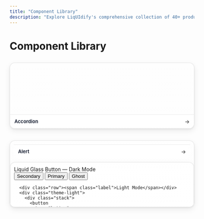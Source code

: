 ```yaml
---
title: "Component Library"
description: "Explore LiqUIdify's comprehensive collection of 40+ production-ready React components"
---
```


# Component Library

















<!-- STATIC_COMPONENT_GRID:start -->
<div id="liquidify-static-component-grid">
  <style>
#liquidify-static-component-grid {
  margin: 28px 0 8px;
}
#liquidify-static-component-grid .grid {
  display: grid;
  gap: 16px;
  grid-template-columns: repeat(auto-fill, minmax(260px, 1fr));
}
#liquidify-static-component-grid .tile {
  position: relative;
  border-radius: 14px;
  overflow: clip;
  border: 1px solid rgba(0,0,0,0.1);
  background: linear-gradient(180deg, rgba(255,255,255,0.66), rgba(255,255,255,0.35));
  box-shadow:
    0 6px 16px rgba(0,0,0,0.08),
    0 2px 4px rgba(0,0,0,0.06);
  transition: transform 0.16s ease, box-shadow 0.16s ease, border-color 0.16s ease;
}
#liquidify-static-component-grid .tile:hover {
  transform: translateY(-2px);
  box-shadow:
    0 12px 28px rgba(0,0,0,0.12),
    0 4px 10px rgba(0,0,0,0.08);
  border-color: rgba(0,0,0,0.16);
}
#liquidify-static-component-grid .thumb {
  position: relative;
  min-height: 140px;
  max-height: 180px;
  overflow: hidden;
  display: block;
}
#liquidify-static-component-grid .thumb-inner {
  /* Let previews define their own look; constrain with padding */
  padding: 10px;
}
#liquidify-static-component-grid .meta {
  display: flex;
  align-items: center;
  justify-content: space-between;
  gap: 8px;
  padding: 10px 12px;
  border-top: 1px solid rgba(0,0,0,0.08);
  background: rgba(255,255,255,0.6);
  backdrop-filter: blur(8px);
  -webkit-backdrop-filter: blur(8px);
}
#liquidify-static-component-grid .title {
  font-size: 13px;
  font-weight: 600;
  color: #0f172a;
}
#liquidify-static-component-grid .link {
  text-decoration: none;
  color: inherit;
}
@media (prefers-color-scheme: dark) {
  #liquidify-static-component-grid .tile {
    border-color: rgba(255,255,255,0.14);
    background: linear-gradient(180deg, rgba(20,20,25,0.5), rgba(20,20,25,0.35));
    box-shadow:
      0 8px 20px rgba(0,0,0,0.35),
      0 1px 2px rgba(0,0,0,0.2) inset;
  }
  #liquidify-static-component-grid .meta {
    border-top-color: rgba(255,255,255,0.1);
    background: rgba(255,255,255,0.05);
  }
  #liquidify-static-component-grid .title {
    color: #e5e7eb;
  }
}
  </style>
  <div class="grid">
<a class="link" href="/components/accordion" aria-label="accordion component">
  <div class="tile">
    <div class="thumb">
      <div class="thumb-inner">
        <div id="liquidify-static-thumb-accordion">
  <style>

  </style>
  
</div>
      </div>
    </div>
    <div class="meta">
      <div class="title">Accordion</div>
      <span aria-hidden="true">→</span>
    </div>
  </div>
</a>
<a class="link" href="/components/alert" aria-label="alert component">
  <div class="tile">
    <div class="thumb">
      <div class="thumb-inner">
        <div id="liquidify-static-thumb-alert">
  <style>

  </style>
  <div
</div>
      </div>
    </div>
    <div class="meta">
      <div class="title">Alert</div>
      <span aria-hidden="true">→</span>
    </div>
  </div>
</a>
<a class="link" href="/components/button" aria-label="button component">
  <div class="tile">
    <div class="thumb">
      <div class="thumb-inner">
        <div id="liquidify-static-thumb-button">
  <style>
#liquidify-static-button-preview, #liquidify-static-button-preview{
        height: 100%;
        margin: 0;
      }#liquidify-static-button-preview{
        font-family:
          system-ui,
          -apple-system,
          Segoe UI,
          Roboto,
          Helvetica,
          Arial,
          sans-serif;
        background:
          radial-gradient(
            80rem 60rem at 20% 20%,
            rgba(162, 210, 255, 0.3),
            transparent 60%
          ),
          radial-gradient(
            80rem 60rem at 80% 30%,
            rgba(255, 183, 248, 0.28),
            transparent 60%
          ),
          linear-gradient(135deg, #c9e7ff 0%, #d9d0ff 45%, #ffc9dc 100%);
        display: grid;
        place-items: center;
        padding: 24px;
      }#liquidify-static-button-preview .canvas{
        width: 100%;
        max-width: 720px;
        display: grid;
        gap: 24px;
      }#liquidify-static-button-preview .row{
        display: flex;
        gap: 16px;
        flex-wrap: wrap;
        align-items: center;
      }#liquidify-static-button-preview .label{
        color: #d7dbffcc;
        font-weight: 600;
        letter-spacing: 0.02em;
      }#liquidify-static-button-preview /* Extracted essentials from apps/docs/styles/liquid-glass.css */ #liquidify-static-button-preview{
        /* Base defaults (light-ish) */
        --lg-bg-color: rgba(255, 255, 255, 0.4);
        --lg-bg-readable: rgba(255, 255, 255, 0.75);
        --lg-highlight: rgba(255, 255, 255, 0.85);
        --lg-text: #1a1d21;
        --lg-text-inverse: #ffffff;
        --lg-accent: #007aff;
        --lg-primary: #007aff;
        --lg-primary-light: #5ac8fa;
        --lg-shadow-main:
          0 6px 6px rgba(0, 0, 0, 0.2), 0 0 20px rgba(0, 0, 0, 0.1);
        --lg-shine-shadow:
          inset -10px -8px 0px -11px rgba(255, 255, 255, 1),
          inset 0px -9px 0px -8px rgba(255, 255, 255, 1);
        --lg-shine-filter: blur(1px) drop-shadow(10px 4px 6px black)
          brightness(115%);
        --lg-transition: all 0.4s cubic-bezier(0.175, 0.885, 0.32, 2.2);
        --lg-radius-sm: 1rem; /* 16px */
        --lg-radius-md: 1.25rem; /* 20px */
      }#liquidify-static-button-preview /* Scoped theme variables */ .theme-dark{
        --lg-bg-color: rgba(20, 20, 25, 0.35);
        --lg-bg-readable: rgba(20, 20, 25, 0.75);
        --lg-text: #ffffff;
        --lg-text-inverse: #1a1d21;
        --lg-accent: #5ac8fa;
      }#liquidify-static-button-preview .theme-light{
        /* Lighter glass without adding opaque backgrounds */
        --lg-bg-color: rgba(
          255,
          255,
          255,
          0.28
        ); /* less tint, more see-through */
        --lg-bg-readable: rgba(255, 255, 255, 0.55);
        --lg-highlight: rgba(255, 255, 255, 0.9);
        --lg-text: #1a1d21;
        --lg-text-inverse: #ffffff;
        --lg-accent: #007aff;
      }#liquidify-static-button-preview /* Light theme refinements to reduce milkiness */ .theme-light .liquid-glass{
        border-color: rgba(255, 255, 255, 0.14);
      }#liquidify-static-button-preview .theme-light .liquid-glass::before{
        backdrop-filter: blur(10px) saturate(160%);
        -webkit-backdrop-filter: blur(10px) saturate(160%);
        background: rgba(255, 255, 255, 0.03);
      }#liquidify-static-button-preview .theme-light .liquid-glass::after{
        background: rgba(255, 255, 255, 0.06);
        opacity: 0.45;
      }#liquidify-static-button-preview /* Optional demo surfaces (keep fully translucent) */ .surface-light{
        padding: 16px;
        border-radius: 16px;
        border: 1px solid #ffffff22;
      }#liquidify-static-button-preview /* Make ghost variant even more translucent on light theme */ .theme-light .liquid-glass-button-ghost.liquid-glass{
        border-color: rgba(255, 255, 255, 0.1);
        box-shadow: 0 4px 10px rgba(0, 0, 0, 0.08);
      }#liquidify-static-button-preview .theme-light .liquid-glass-button-ghost.liquid-glass::before{
        backdrop-filter: blur(8px) saturate(140%);
        -webkit-backdrop-filter: blur(8px) saturate(140%);
        background: rgba(255, 255, 255, 0.015);
      }#liquidify-static-button-preview .theme-light .liquid-glass-button-ghost.liquid-glass::after{
        background: rgba(255, 255, 255, 0.04);
        opacity: 0.35;
      }#liquidify-static-button-preview /* Ensure a readable ghost in dark mode with subtle depth */ .theme-dark .liquid-glass-button-ghost.liquid-glass{
        border-color: rgba(255, 255, 255, 0.22); /* slightly stronger edge */
        color: #fff;
        text-shadow: 0 1px 1px rgba(0, 0, 0, 0.38);
        box-shadow:
          0 12px 20px rgba(0, 0, 0, 0.24),
          0 2px 4px rgba(0, 0, 0, 0.14);
      }#liquidify-static-button-preview .theme-dark .liquid-glass-button-ghost.liquid-glass::before{
        backdrop-filter: blur(12px) saturate(185%);
        -webkit-backdrop-filter: blur(12px) saturate(185%);
        background: rgba(255, 255, 255, 0.028);
      }#liquidify-static-button-preview .theme-dark .liquid-glass-button-ghost.liquid-glass::after{
        background: rgba(255, 255, 255, 0.14); /* a touch brighter */
        opacity: 0.62;
        box-shadow:
          inset 1px 1px 0 rgba(255, 255, 255, 0.38),
          inset 0 0 7px rgba(255, 255, 255, 0.22);
      }#liquidify-static-button-preview /* Core container (transparent + layers) */ .liquid-glass{
        position: relative;
        background: transparent;
        border-radius: var(--lg-radius-md);
        overflow: hidden;
        box-shadow: var(--lg-shadow-main);
        color: var(--lg-text);
        transition: var(--lg-transition);
        border: 1px solid rgba(255, 255, 255, 0.1);
      }#liquidify-static-button-preview .liquid-glass::before{
        content: "";
        position: absolute;
        inset: 0;
        border-radius: inherit;
        backdrop-filter: blur(12px) saturate(180%);
        -webkit-backdrop-filter: blur(12px) saturate(180%);
        background: rgba(255, 255, 255, 0.02);
        z-index: -2;
        pointer-events: none;
        transform: translateZ(0);
      }#liquidify-static-button-preview .liquid-glass::after{
        content: "";
        position: absolute;
        inset: 0;
        border-radius: inherit;
        background: rgba(255, 255, 255, 0.1);
        backdrop-filter: blur(1px);
        -webkit-backdrop-filter: blur(1px);
        box-shadow: var(--lg-shine-shadow);
        filter: var(--lg-shine-filter);
        opacity: 0.6;
        z-index: -1;
        pointer-events: none;
        transform: translateZ(0);
      }#liquidify-static-button-preview /* Button component variant */ .liquid-glass-button{
        display: inline-flex;
        align-items: center;
        justify-content: center;
        gap: 0.5rem;
        padding: 12px 28px;
        font-weight: 600;
        font-size: 1rem;
        color: var(--lg-text);
        cursor: pointer;
        user-select: none;
        border: none;
        outline: none;
        border-radius: var(--lg-radius-sm);
      }#liquidify-static-button-preview .liquid-glass-interactive{
        transition: all 0.2s ease-out;
      }#liquidify-static-button-preview .liquid-glass-interactive:hover{
        transform: scale(1.05);
      }#liquidify-static-button-preview .liquid-glass-interactive:active{
        transform: scale(0.95);
        transition: all 0.1s ease-in;
      }#liquidify-static-button-preview .liquid-glass-interactive:focus-visible{
        outline: 2px solid var(--lg-accent);
        outline-offset: 2px;
        box-shadow:
          var(--lg-shadow-main),
          0 0 0 4px rgba(0, 122, 255, 0.2);
      }#liquidify-static-button-preview /* Size helpers from library */ .liquid-glass-sm{
        border-radius: var(--lg-radius-sm);
      }#liquidify-static-button-preview .liquid-glass-md{
        border-radius: var(--lg-radius-md);
      }#liquidify-static-button-preview /* Variant fills for button (primary, #liquidify-static-button-preview secondary, #liquidify-static-button-preview ghost) */ .liquid-glass-button-primary{
        background: linear-gradient(
          135deg,
          var(--lg-primary) 0%,
          var(--lg-primary-light) 100%
        );
        color: var(--lg-text-inverse);
      }#liquidify-static-button-preview .liquid-glass-button-secondary{
        background: var(--lg-bg-color);
        color: var(--lg-text);
      }#liquidify-static-button-preview .liquid-glass-button-ghost{
        background: transparent;
        color: var(--lg-text);
      }#liquidify-static-button-preview /* Layout helpers */ .stack{
        display: flex;
        gap: 12px;
        flex-wrap: wrap;
      }
  </style>
  <div class="canvas">
      <div class="row">
        <span class="label">Liquid Glass Button — Dark Mode</span>
      </div>
      <div class="theme-dark">
        <div class="stack">
          <button
            type="button"
            class="liquid-glass elevated liquid-glass-interactive liquid-glass-button liquid-glass-md liquid-glass-button-secondary"
          >
            Secondary
          </button>
          <button
            type="button"
            class="liquid-glass elevated liquid-glass-interactive liquid-glass-button liquid-glass-md liquid-glass-button-primary"
          >
            Primary
          </button>
          <button
            type="button"
            class="liquid-glass elevated liquid-glass-interactive liquid-glass-button liquid-glass-md liquid-glass-button-ghost"
          >
            Ghost
          </button>
        </div>
      </div>

      <div class="row"><span class="label">Light Mode</span></div>
      <div class="theme-light">
        <div class="stack">
          <button
            type="button"
            class="liquid-glass elevated liquid-glass-interactive liquid-glass-button liquid-glass-md liquid-glass-button-secondary"
          >
            Secondary
          </button>
          <button
            type="button"
            class="liquid-glass elevated liquid-glass-interactive liquid-glass-button liquid-glass-md liquid-glass-button-primary"
          >
            Primary
          </button>
          <button
            type="button"
            class="liquid-glass liquid-glass-interactive liquid-glass-button liquid-glass-md liquid-glass-button-ghost"
          >
            Ghost
          </button>
        </div>
      </div>
    </div>
</div>
      </div>
    </div>
    <div class="meta">
      <div class="title">Button</div>
      <span aria-hidden="true">→</span>
    </div>
  </div>
</a>
<a class="link" href="/components/card" aria-label="card component">
  <div class="tile">
    <div class="thumb">
      <div class="thumb-inner">
        <div id="liquidify-static-thumb-card">
  <style>

  </style>
  <div class="canvas">
      <div class="row">
        <span class="label">
</div>
      </div>
    </div>
    <div class="meta">
      <div class="title">Card</div>
      <span aria-hidden="true">→</span>
    </div>
  </div>
</a>
<a class="link" href="/components/checkbox" aria-label="checkbox component">
  <div class="tile">
    <div class="thumb">
      <div class="thumb-inner">
        <div id="liquidify-static-thumb-checkbox">
  <style>
#liquidify-static-checkbox-preview, #liquidify-static-checkbox-preview{ height: 100%; margin: 0; }#liquidify-static-checkbox-preview{
        font-family: system-ui, -apple-system, Segoe UI, Roboto, Helvetica, Arial, sans-serif;
        background:
          radial-gradient(80rem 60rem at 20% 20%, rgba(162, 210, 255, 0.28), transparent 60%),
          radial-gradient(80rem 60rem at 80% 30%, rgba(255, 183, 248, 0.22), transparent 60%),
          linear-gradient(135deg, #c9e7ff 0%, #d9d0ff 45%, #ffc9dc 100%);
        display: grid; place-items: center; padding: 24px; color: #0f172a;
      }#liquidify-static-checkbox-preview{
        --lg-text: #0f172a; --lg-text-subtle: #334155;
        --lg-border: rgba(255, 255, 255, 0.22); --lg-bg-tint: rgba(255, 255, 255, 0.05);
        --lg-primary: #007aff; --lg-success: #16a34a; --lg-error: #ef4444;
        --lg-shadow: 0 12px 22px rgba(0,0,0,0.18), 0 2px 6px rgba(0,0,0,0.1);
        --lg-radius-md: 12px; --lg-transition: 160ms cubic-bezier(0.2, 0.8, 0.2, 1);
      }#liquidify-static-checkbox-preview .theme-dark{ --lg-text: #f8fafc; --lg-text-subtle: #cbd5e1; --lg-border: rgba(255,255,255,0.18); --lg-bg-tint: rgba(255,255,255,0.03); }#liquidify-static-checkbox-preview .canvas{ width: 100%; max-width: 900px; display: grid; gap: 18px; }#liquidify-static-checkbox-preview .row{ display: flex; gap: 16px; align-items: center; flex-wrap: wrap; }#liquidify-static-checkbox-preview .label{ color: #111827cc; font-weight: 600; letter-spacing: 0.02em; }#liquidify-static-checkbox-preview .theme-dark .label{ color: #e5e7ebcc; }#liquidify-static-checkbox-preview .surface{ padding: 16px; border-radius: 16px; border: 1px solid rgba(255,255,255,0.12); background: rgba(255,255,255,0.06); backdrop-filter: blur(6px); -webkit-backdrop-filter: blur(6px); }#liquidify-static-checkbox-preview .stack{ display: grid; grid-template-columns: repeat(auto-fit, minmax(240px, 1fr)); gap: 14px 18px; }#liquidify-static-checkbox-preview .group{ display: grid; gap: 10px; }#liquidify-static-checkbox-preview .field-label{ font-size: 12px; font-weight: 600; letter-spacing: 0.015em; color: var(--lg-text-subtle); }#liquidify-static-checkbox-preview .chk{ --size: 18px; display: inline-flex; align-items: center; gap: 10px; user-select: none; cursor: pointer; color: var(--lg-text); font-weight: 500; letter-spacing: 0.01em; }#liquidify-static-checkbox-preview .box{ position: relative; width: var(--size); height: var(--size); border-radius: 6px; border: 1px solid var(--lg-border); background: transparent; box-shadow: var(--lg-shadow); overflow: hidden; isolation: isolate; }#liquidify-static-checkbox-preview .box::before{ content: ""; position: absolute; inset: 0; border-radius: inherit; backdrop-filter: blur(10px) saturate(170%); -webkit-backdrop-filter: blur(10px) saturate(170%); background: var(--lg-bg-tint); z-index: -2; }#liquidify-static-checkbox-preview .box::after{ content: ""; position: absolute; inset: 0; border-radius: inherit; background: linear-gradient(to bottom, rgba(255,255,255,0.18), rgba(255,255,255,0.06)); opacity: 0.6; z-index: -1; }#liquidify-static-checkbox-preview .native{ position: absolute; opacity: 0; pointer-events: none; }#liquidify-static-checkbox-preview .mark{ position: absolute; inset: 0; display: grid; place-items: center; opacity: 0; transform: scale(0.7); transition: opacity var(--lg-transition), transform var(--lg-transition); color: white; }#liquidify-static-checkbox-preview .check-bg{ position: absolute; inset: 0; border-radius: 6px; background: linear-gradient(135deg, #2ea0ff, #007aff 60%); opacity: 0; transition: opacity var(--lg-transition); }#liquidify-static-checkbox-preview .native:focus-visible + .box{ outline: 2px solid rgba(0, 122, 255, 0.6); outline-offset: 2px; }#liquidify-static-checkbox-preview .native:checked + .box .check-bg{ opacity: 1; }#liquidify-static-checkbox-preview .native:checked + .box .mark{ opacity: 1; transform: scale(1); }#liquidify-static-checkbox-preview .chk.disabled{ opacity: 0.65; cursor: not-allowed; }#liquidify-static-checkbox-preview .variant-success .check-bg{ background: linear-gradient(135deg, #28d37a, #16a34a 60%); }#liquidify-static-checkbox-preview .variant-error .check-bg{ background: linear-gradient(135deg, #ff7a7a, #ef4444 60%); }@media (max-width: 480px){#liquidify-static-checkbox-preview .surface{ padding: 12px; }}@media (prefers-reduced-motion: reduce){#liquidify-static-checkbox-preview .mark, #liquidify-static-checkbox-preview .check-bg{ transition: none; }}
  </style>
  <div class="canvas">
      <div class="row"><span class="label">Liquid Glass Checkbox — Dark</span></div>
      <div class="theme-dark surface">
        <div class="stack" role="group" aria-label="Checkbox dark examples">
          <div class="group">
            <div class="field-label">Default</div>
            <label class="chk">
              <input class="native" type="checkbox" />
              <span class="box">
                <span class="check-bg"></span>
                <span class="mark" aria-hidden="true">
                  <svg width="14" height="14" viewBox="0 0 24 24" fill="none" stroke="currentColor" stroke-width="3" stroke-linecap="round" stroke-linejoin="round">
                    <polyline points="20 6 9 17 4 12" />
                  </svg>
                </span>
              </span>
              Receive updates
            </label>
            <label class="chk">
              <input class="native" type="checkbox" checked />
              <span class="box">
                <span class="check-bg"></span>
                <span class="mark" aria-hidden="true">
                  <svg width="14" height="14" viewBox="0 0 24 24" fill="none" stroke="currentColor" stroke-width="3" stroke-linecap="round" stroke-linejoin="round">
                    <polyline points="20 6 9 17 4 12" />
                  </svg>
                </span>
              </span>
              Marketing emails
            </label>
          </div>

          <div class="group variant-success">
            <div class="field-label">Success</div>
            <label class="chk">
              <input class="native" type="checkbox" checked />
              <span class="box">
                <span class="check-bg"></span>
                <span class="mark" aria-hidden="true">
                  <svg width="14" height="14" viewBox="0 0 24 24" fill="none" stroke="currentColor" stroke-width="3" stroke-linecap="round" stroke-linejoin="round">
                    <polyline points="20 6 9 17 4 12" />
                  </svg>
                </span>
              </span>
              Terms accepted
            </label>
          </div>

          <div class="group variant-error">
            <div class="field-label">Error</div>
            <label class="chk">
              <input class="native" type="checkbox" />
              <span class="box">
                <span class="check-bg"></span>
                <span class="mark" aria-hidden="true">
                  <svg width="14" height="14" viewBox="0 0 24 24" fill="none" stroke="currentColor" stroke-width="3" stroke-linecap="round" stroke-linejoin="round">
                    <polyline points="20 6 9 17 4 12" />
                  </svg>
                </span>
              </span>
              I agree (required)
            </label>
          </div>

          <div class="group">
            <div class="field-label">Disabled</div>
            <label class="chk disabled" aria-disabled="true">
              <input class="native" type="checkbox" disabled checked />
              <span class="box">
                <span class="check-bg"></span>
                <span class="mark" aria-hidden="true">
                  <svg width="14" height="14" viewBox="0 0 24 24" fill="none" stroke="currentColor" stroke-width="3" stroke-linecap="round" stroke-linejoin="round">
                    <polyline points="20 6 9 17 4 12" />
                  </svg>
                </span>
              </span>
              Notifications
            </label>
          </div>
        </div>
      </div>

      <div class="row"><span class="label">Light</span></div>
      <div class="surface">
        <div class="stack" role="group" aria-label="Checkbox light examples">
          <label class="chk">
            <input class="native" type="checkbox" />
            <span class="box">
              <span class="check-bg"></span>
              <span class="mark" aria-hidden="true">
                <svg width="14" height="14" viewBox="0 0 24 24" fill="none" stroke="currentColor" stroke-width="3" stroke-linecap="round" stroke-linejoin="round">
                  <polyline points="20 6 9 17 4 12" />
                </svg>
              </span>
            </span>
            Subscribe
          </label>
          <label class="chk">
            <input class="native" type="checkbox" checked />
            <span class="box">
              <span class="check-bg"></span>
              <span class="mark" aria-hidden="true">
                <svg width="14" height="14" viewBox="0 0 24 24" fill="none" stroke="currentColor" stroke-width="3" stroke-linecap="round" stroke-linejoin="round">
                  <polyline points="20 6 9 17 4 12" />
                </svg>
              </span>
            </span>
            Newsletter
          </label>
        </div>
      </div>
    </div>
</div>
      </div>
    </div>
    <div class="meta">
      <div class="title">Checkbox</div>
      <span aria-hidden="true">→</span>
    </div>
  </div>
</a>
<a class="link" href="/components/checkbox-group" aria-label="checkbox-group component">
  <div class="tile">
    <div class="thumb">
      <div class="thumb-inner">
        <div id="liquidify-static-thumb-checkbox-group">
  <style>

  </style>
  
</div>
      </div>
    </div>
    <div class="meta">
      <div class="title">Checkbox Group</div>
      <span aria-hidden="true">→</span>
    </div>
  </div>
</a>
<a class="link" href="/components/combobox" aria-label="combobox component">
  <div class="tile">
    <div class="thumb">
      <div class="thumb-inner">
        <div id="liquidify-static-thumb-combobox">
  <style>

  </style>
  
</div>
      </div>
    </div>
    <div class="meta">
      <div class="title">Combobox</div>
      <span aria-hidden="true">→</span>
    </div>
  </div>
</a>
<a class="link" href="/components/input" aria-label="input component">
  <div class="tile">
    <div class="thumb">
      <div class="thumb-inner">
        <div id="liquidify-static-thumb-input">
  <style>
#liquidify-static-input-preview, #liquidify-static-input-preview{
        height: 100%;
        margin: 0;
      }#liquidify-static-input-preview{
        font-family:
          system-ui,
          -apple-system,
          Segoe UI,
          Roboto,
          Helvetica,
          Arial,
          sans-serif;
        background:
          radial-gradient(
            80rem 60rem at 20% 20%,
            rgba(162, 210, 255, 0.28),
            transparent 60%
          ),
          radial-gradient(
            80rem 60rem at 80% 30%,
            rgba(255, 183, 248, 0.22),
            transparent 60%
          ),
          linear-gradient(135deg, #c9e7ff 0%, #d9d0ff 45%, #ffc9dc 100%);
        display: grid;
        place-items: center;
        padding: 24px;
        color: #0f172a;
      }#liquidify-static-input-preview /* Tokens */ #liquidify-static-input-preview{
        --lg-text: #0f172a;
        --lg-text-subtle: #334155;
        --lg-text-inverse: #ffffff;

        --lg-border: rgba(255, 255, 255, 0.22);
        --lg-border-strong: rgba(255, 255, 255, 0.32);
        --lg-bg-tint: rgba(255, 255, 255, 0.05);

        --lg-primary: #007aff;
        --lg-success: #16a34a;
        --lg-error: #ef4444;
        --lg-warning: #d97706;

        --lg-shadow:
          0 12px 22px rgba(0, 0, 0, 0.18), 0 2px 6px rgba(0, 0, 0, 0.1);

        --lg-radius-sm: 10px;
        --lg-radius-md: 12px;

        --lg-transition: 160ms cubic-bezier(0.2, 0.8, 0.2, 1);
      }#liquidify-static-input-preview .theme-dark{
        --lg-text: #f8fafc;
        --lg-text-subtle: #cbd5e1;
        --lg-border: rgba(255, 255, 255, 0.18);
        --lg-border-strong: rgba(255, 255, 255, 0.3);
        --lg-bg-tint: rgba(255, 255, 255, 0.03);
      }#liquidify-static-input-preview /* Layout helpers */ .canvas{
        width: 100%;
        max-width: 1000px;
        display: grid;
        gap: 18px;
      }#liquidify-static-input-preview .row{
        display: flex;
        gap: 16px;
        flex-wrap: wrap;
        align-items: center;
      }#liquidify-static-input-preview .label{
        color: #111827cc;
        font-weight: 600;
        letter-spacing: 0.02em;
      }#liquidify-static-input-preview .theme-dark .label{
        color: #e5e7ebcc;
      }#liquidify-static-input-preview .stack{
        display: grid;
        grid-template-columns: repeat(auto-fit, minmax(260px, 1fr));
        gap: 16px;
        width: 100%;
      }#liquidify-static-input-preview /* Field block: label + control + message */ .field-block{
        display: grid;
        gap: 8px;
        min-width: 0;
      }#liquidify-static-input-preview .field-label{
        font-size: 12px;
        font-weight: 600;
        letter-spacing: 0.015em;
        color: var(--lg-text-subtle);
      }#liquidify-static-input-preview .field-msg{
        font-size: 12px;
        line-height: 1.3;
        color: var(--lg-text-subtle);
        min-height: 1em;
      }#liquidify-static-input-preview .field-msg.success{
        color: #16a34a;
      }#liquidify-static-input-preview .field-msg.error{
        color: #ef4444;
      }#liquidify-static-input-preview .field-msg.warning{
        color: #d97706;
      }#liquidify-static-input-preview /* Liquid-glass field wrapper */ .field{
        position: relative;
        border-radius: var(--lg-radius-md);
        border: 1px solid var(--lg-border);
        background: transparent;
        overflow: hidden;
        isolation: isolate;
        box-shadow: var(--lg-shadow);
        transition:
          border-color var(--lg-transition),
          box-shadow var(--lg-transition);
      }#liquidify-static-input-preview .field::before{
        content: "";
        position: absolute;
        inset: 0;
        border-radius: inherit;
        backdrop-filter: blur(12px) saturate(175%);
        -webkit-backdrop-filter: blur(12px) saturate(175%);
        background: var(--lg-bg-tint);
        z-index: -2;
        pointer-events: none;
        transform: translateZ(0);
      }#liquidify-static-input-preview .field::after{
        content: "";
        position: absolute;
        inset: 0;
        border-radius: inherit;
        background: linear-gradient(
          to bottom,
          rgba(255, 255, 255, 0.16),
          rgba(255, 255, 255, 0.07)
        );
        filter: brightness(1.04);
        opacity: 0.55;
        z-index: -1;
        pointer-events: none;
      }#liquidify-static-input-preview /* Input element */ .input{
        appearance: none;
        -webkit-appearance: none;
        width: 100%;
        min-width: 0;
        padding: 12px 12px 12px 40px;
        background: transparent;
        border: none;
        outline: none;
        color: var(--lg-text);
        font-size: 14px;
        font-weight: 500;
        letter-spacing: 0.01em;
        caret-color: var(--lg-primary);
      }#liquidify-static-input-preview .input::placeholder{
        color: rgba(51, 65, 85, 0.7);
      }#liquidify-static-input-preview /* Leading icon (decorative) */ .icon{
        position: absolute;
        left: 12px;
        top: 50%;
        transform: translateY(-50%);
        width: 18px;
        height: 18px;
        opacity: 0.9;
        color: var(--lg-text-subtle);
        pointer-events: none;
      }#liquidify-static-input-preview .icon svg{
        display: block;
        width: 100%;
        height: 100%;
      }#liquidify-static-input-preview /* Focus ring (pure CSS) */ .focus-ring{
        position: absolute;
        inset: -3px;
        border-radius: calc(var(--lg-radius-md) + 3px);
        pointer-events: none;
        opacity: 0;
        transition: opacity var(--lg-transition);
        box-shadow:
          0 0 0 3px rgba(0, 122, 255, 0.15),
          0 0 0 1px rgba(0, 122, 255, 0.6) inset;
      }#liquidify-static-input-preview .input:focus-visible ~ .focus-ring{
        opacity: 1;
      }#liquidify-static-input-preview /* Semantic states */ .field.is-success{
        border-color: rgba(22, 163, 74, 0.6);
      }#liquidify-static-input-preview .field.is-error{
        border-color: rgba(239, 68, 68, 0.65);
      }#liquidify-static-input-preview .field.is-warning{
        border-color: rgba(217, 119, 6, 0.65);
      }#liquidify-static-input-preview /* Disabled / read-only */ .input:disabled{
        opacity: 0.7;
        cursor: not-allowed;
      }#liquidify-static-input-preview .input[readonly]{
        opacity: 0.95;
      }#liquidify-static-input-preview /* Demo surface container (kept translucent) */ .surface{
        padding: 16px;
        border-radius: 16px;
        border: 1px solid rgba(255, 255, 255, 0.12);
        background: rgba(255, 255, 255, 0.06);
        backdrop-filter: blur(6px);
        -webkit-backdrop-filter: blur(6px);
      }#liquidify-static-input-preview /* Mobile tweaks */ @media (max-width: 480px){
        .surface {
          padding: 12px;
        }
        .input {
          font-size: 13.5px;
          padding: 10px 10px 10px 38px;
        }
      }#liquidify-static-input-preview /* Reduced motion */ @media (prefers-reduced-motion: reduce){
        .field,
        .focus-ring {
          transition: none;
        }
      }
  </style>
  <div class="canvas">
      <div class="row">
        <span class="label">Liquid Glass Input — Dark Mode</span>
      </div>

      <div class="theme-dark surface">
        <div
          class="stack"
          role="group"
          aria-label="Static liquid glass input preview (dark)"
        >
          <!-- Default -->
          <div class="field-block">
            <label class="field-label" for="dark-name">Name</label>
            <div class="field">
              <span class="icon" aria-hidden="true">
                <svg
                  viewBox="0 0 24 24"
                  fill="none"
                  stroke="currentColor"
                  stroke-width="1.8"
                  stroke-linecap="round"
                  stroke-linejoin="round"
                >
                  <path d="M20 21v-2a4 4 0 0 0-4-4H8a4 4 0 0 0-4 4v2" />
                  <circle cx="12" cy="7" r="4" />
                </svg>
              </span>
              <input
                id="dark-name"
                class="input"
                type="text"
                placeholder="Enter your name"
              />
              <span class="focus-ring" aria-hidden="true"></span>
            </div>
            <div class="field-msg" aria-live="polite"></div>
          </div>

          <!-- Email (success) -->
          <div class="field-block">
            <label class="field-label" for="dark-email">Email Address</label>
            <div class="field is-success">
              <span class="icon" aria-hidden="true">
                <svg
                  viewBox="0 0 24 24"
                  fill="none"
                  stroke="currentColor"
                  stroke-width="1.8"
                  stroke-linecap="round"
                  stroke-linejoin="round"
                >
                  <path d="M4 8l8 5 8-5" />
                  <rect x="4" y="4" width="16" height="16" rx="2" ry="2"></rect>
                </svg>
              </span>
              <input
                id="dark-email"
                class="input"
                type="email"
                placeholder="name@domain.com"
                value="hello@liquidify.dev"
              />
              <span class="focus-ring" aria-hidden="true"></span>
            </div>
            <div class="field-msg success" aria-live="polite">Looks good</div>
          </div>

          <!-- Password (error) -->
          <div class="field-block">
            <label class="field-label" for="dark-pass">Password</label>
            <div class="field is-error">
              <span class="icon" aria-hidden="true">
                <svg
                  viewBox="0 0 24 24"
                  fill="none"
                  stroke="currentColor"
                  stroke-width="1.8"
                  stroke-linecap="round"
                  stroke-linejoin="round"
                >
                  <path d="M12 9v4m0 4h.01" />
                  <path
                    d="M10.29 3.86l-7.5 12.99A2 2 0 004.5 20h15a2 2 0 001.71-3.15l-7.5-12.99a2 2 0 00-3.42 0z"
                  />
                </svg>
              </span>
              <input
                id="dark-pass"
                class="input"
                type="password"
                placeholder="Enter a strong password"
              />
              <span class="focus-ring" aria-hidden="true"></span>
            </div>
            <div class="field-msg error" aria-live="polite">
              This field is required
            </div>
          </div>

          <!-- Disabled -->
          <div class="field-block">
            <label class="field-label" for="dark-disabled">Disabled</label>
            <div class="field">
              <span class="icon" aria-hidden="true">
                <svg
                  viewBox="0 0 24 24"
                  fill="none"
                  stroke="currentColor"
                  stroke-width="1.8"
                  stroke-linecap="round"
                  stroke-linejoin="round"
                >
                  <circle cx="12" cy="12" r="10" />
                  <path d="M4.93 4.93l14.14 14.14" />
                </svg>
              </span>
              <input
                id="dark-disabled"
                class="input"
                type="text"
                placeholder="Disabled input"
                disabled
              />
              <span class="focus-ring" aria-hidden="true"></span>
            </div>
            <div class="field-msg" aria-live="polite"></div>
          </div>
        </div>
      </div>

      <div class="row">
        <span class="label">Light Mode</span>
      </div>

      <div class="surface">
        <div
          class="stack"
          role="group"
          aria-label="Static liquid glass input preview (light)"
        >
          <!-- Default -->
          <div class="field-block">
            <label class="field-label" for="light-name">Name</label>
            <div class="field">
              <span class="icon" aria-hidden="true">
                <svg
                  viewBox="0 0 24 24"
                  fill="none"
                  stroke="currentColor"
                  stroke-width="1.8"
                  stroke-linecap="round"
                  stroke-linejoin="round"
                >
                  <path d="M20 21v-2a4 4 0 0 0-4-4H8a4 4 0 0 0-4 4v2" />
                  <circle cx="12" cy="7" r="4" />
                </svg>
              </span>
              <input
                id="light-name"
                class="input"
                type="text"
                placeholder="Enter your name"
              />
              <span class="focus-ring" aria-hidden="true"></span>
            </div>
            <div class="field-msg" aria-live="polite"></div>
          </div>

          <!-- Email (read-only) -->
          <div class="field-block">
            <label class="field-label" for="light-email">Email Address</label>
            <div class="field">
              <span class="icon" aria-hidden="true">
                <svg
                  viewBox="0 0 24 24"
                  fill="none"
                  stroke="currentColor"
                  stroke-width="1.8"
                  stroke-linecap="round"
                  stroke-linejoin="round"
                >
                  <path d="M4 8l8 5 8-5" />
                  <rect x="4" y="4" width="16" height="16" rx="2" ry="2"></rect>
                </svg>
              </span>
              <input
                id="light-email"
                class="input"
                type="email"
                value="read-only@liquidify.dev"
                readonly
              />
              <span class="focus-ring" aria-hidden="true"></span>
            </div>
            <div class="field-msg" aria-live="polite">Read-only value</div>
          </div>

          <!-- Warning -->
          <div class="field-block">
            <label class="field-label" for="light-website">Website</label>
            <div class="field is-warning">
              <span class="icon" aria-hidden="true">
                <svg
                  viewBox="0 0 24 24"
                  fill="none"
                  stroke="currentColor"
                  stroke-width="1.8"
                  stroke-linecap="round"
                  stroke-linejoin="round"
                >
                  <circle cx="12" cy="12" r="10" />
                  <path d="M12 8v4m0 4h.01" />
                </svg>
              </span>
              <input
                id="light-website"
                class="input"
                type="url"
                placeholder="https://"
              />
              <span class="focus-ring" aria-hidden="true"></span>
            </div>
            <div class="field-msg warning" aria-live="polite">
              Please include protocol (e.g., https://)
            </div>
          </div>
        </div>
      </div>
    </div>
</div>
      </div>
    </div>
    <div class="meta">
      <div class="title">Input</div>
      <span aria-hidden="true">→</span>
    </div>
  </div>
</a>
<a class="link" href="/components/number-input" aria-label="number-input component">
  <div class="tile">
    <div class="thumb">
      <div class="thumb-inner">
        <div id="liquidify-static-thumb-number-input">
  <style>
#liquidify-static-number-input-preview, #liquidify-static-number-input-preview{
        height: 100%;
        margin: 0;</head></title}
  </style>
  <div class="canvas">
</div>
      </div>
    </div>
    <div class="meta">
      <div class="title">Number Input</div>
      <span aria-hidden="true">→</span>
    </div>
  </div>
</a>
<a class="link" href="/components/radio-group" aria-label="radio-group component">
  <div class="tile">
    <div class="thumb">
      <div class="thumb-inner">
        <div id="liquidify-static-thumb-radio-group">
  <style>
#liquidify-static-radio-group-preview </title>> /* Page backdrop (the injector will scope this stylesheet when embedding) */ html, #liquidify-static-radio-group-preview{
        height: 100%;
        margin: 0;
      }#liquidify-static-radio-group-preview{
        font-family:
          system-ui,
          -apple-system,
          Segoe UI,
          Roboto,
          Helvetica,
          Arial,
          sans-serif;
        background:
          radial-gradient(
            80rem 60rem at 20% 20%,
            rgba(162, 210, 255, 0.28),
            transparent 60%
          ),
          radial-gradient(
            80rem 60rem at 80% 30%,
            rgba(255, 183, 248, 0.22),
            transparent 60%
          ),
          linear-gradient(135deg, #c9e7ff 0%, #d9d0ff 45%, #ffc9dc 100%);
        display: grid;
        place-items: center;
        padding: 24px;
        color: #0f172a;
      }#liquidify-static-radio-group-preview /* Design tokens */ #liquidify-static-radio-group-preview{
        --lg-text: #0f172a;
        --lg-text-subtle: #334155;

        --lg-border: rgba(255, 255, 255, 0.22);
        --lg-border-strong: rgba(255, 255, 255, 0.32);
        --lg-bg-tint: rgba(255, 255, 255, 0.05);

        --lg-primary: #007aff;

        --lg-shadow:
          0 12px 22px rgba(0, 0, 0, 0.18), 0 2px 6px rgba(0, 0, 0, 0.1);

        --lg-radius-md: 12px;

        --lg-transition: 160ms cubic-bezier(0.2, 0.8, 0.2, 1);
      }#liquidify-static-radio-group-preview .theme-dark{
        --lg-text: #f8fafc;
        --lg-text-subtle: #cbd5e1;
        --lg-border: rgba(255, 255, 255, 0.18);
        --lg-border-strong: rgba(255, 255, 255, 0.28);
        --lg-bg-tint: rgba(255, 255, 255, 0.03);
      }#liquidify-static-radio-group-preview /* Layout helpers */ .canvas{
        width: 100%;
        max-width: 1000px;
        display: grid;
        gap: 18px;
      }#liquidify-static-radio-group-preview .row{
        display: flex;
        gap: 16px;
        align-items: center;
        flex-wrap: wrap;
      }#liquidify-static-radio-group-preview .label{
        color: #111827cc;
        font-weight: 600;
        letter-spacing: 0.02em;
      }#liquidify-static-radio-group-preview .theme-dark .label{
        color: #e5e7ebcc;
      }#liquidify-static-radio-group-preview .surface{
        padding: 16px;
        border-radius: 16px;
        border: 1px solid rgba(255, 255, 255, 0.12);
        background: rgba(255, 255, 255, 0.06);
        backdrop-filter: blur(6px);
        -webkit-backdrop-filter: blur(6px);
      }#liquidify-static-radio-group-preview /* Fieldset + legend for grouping */ .fieldset{
        border: 1px dashed rgba(255, 255, 255, 0.18);
        border-radius: 14px;
        padding: 14px 16px;
      }#liquidify-static-radio-group-preview .legend{
        font-size: 12px;
        font-weight: 700;
        letter-spacing: 0.04em;
        color: var(--lg-text-subtle);
        text-transform: uppercase;
        padding: 0 6px;
      }#liquidify-static-radio-group-preview .options{
        display: grid;
        gap: 10px;
        margin-top: 10px;
      }#liquidify-static-radio-group-preview /* Radio control */ .rad{
        --size: 18px;
        display: inline-flex;
        align-items: center;
        gap: 10px;
        user-select: none;
        cursor: pointer;
        color: var(--lg-text);
        font-weight: 500;
        letter-spacing: 0.01em;
      }#liquidify-static-radio-group-preview .dotbox{
        position: relative;
        width: var(--size);
        height: var(--size);
        border-radius: 999px;
        border: 1px solid var(--lg-border);
        background: transparent;
        box-shadow: var(--lg-shadow);
        overflow: hidden;
        isolation: isolate;
      }#liquidify-static-radio-group-preview .dotbox::before{
        content: "";
        position: absolute;
        inset: 0;
        border-radius: inherit;
        backdrop-filter: blur(10px) saturate(170%);
        -webkit-backdrop-filter: blur(10px) saturate(170%);
        background: var(--lg-bg-tint);
        z-index: -2;
      }#liquidify-static-radio-group-preview .dotbox::after{
        content: "";
        position: absolute;
        inset: 0;
        border-radius: inherit;
        background: linear-gradient(
          to bottom,
          rgba(255, 255, 255, 0.18),
          rgba(255, 255, 255, 0.06)
        );
        opacity: 0.6;
        z-index: -1;
      }#liquidify-static-radio-group-preview /* Visually hide native input while keeping it accessible */ .native{
        position: absolute;
        opacity: 0;
        pointer-events: none;
      }#liquidify-static-radio-group-preview .indicator{
        position: absolute;
        inset: 3px;
        border-radius: 999px;
        background: linear-gradient(135deg, #2ea0ff, #007aff 60%);
        opacity: 0;
        transform: scale(0.7);
        transition: opacity var(--lg-transition), transform var(--lg-transition);
      }#liquidify-static-radio-group-preview /* Focus + checked states */ .native:checked + .dotbox .indicator{
        opacity: 1;
        transform: scale(1);
      }#liquidify-static-radio-group-preview .native:focus-visible + .dotbox{
        outline: 2px solid rgba(0, 122, 255, 0.6);
        outline-offset: 2px;
      }#liquidify-static-radio-group-preview /* Disabled (optional example) */ .rad[aria-disabled="true"]{
        opacity: 0.65;
        cursor: not-allowed;
      }#liquidify-static-radio-group-preview /* Mobile tweaks */ @media (max-width: 480px){
        .surface {
          padding: 12px;
        }
      }#liquidify-static-radio-group-preview /* Reduced motion */ @media (prefers-reduced-motion: reduce){
        .indicator {
          transition: none;
        }
      }
  </style>
  <div class="canvas">
      <div
</div>
      </div>
    </div>
    <div class="meta">
      <div class="title">Radio Group</div>
      <span aria-hidden="true">→</span>
    </div>
  </div>
</a>
<a class="link" href="/components/select" aria-label="select component">
  <div class="tile">
    <div class="thumb">
      <div class="thumb-inner">
        <div id="liquidify-static-thumb-select">
  <style>

  </style>
  <div class="
</div>
      </div>
    </div>
    <div class="meta">
      <div class="title">Select</div>
      <span aria-hidden="true">→</span>
    </div>
  </div>
</a>
<a class="link" href="/components/switch" aria-label="switch component">
  <div class="tile">
    <div class="thumb">
      <div class="thumb-inner">
        <div id="liquidify-static-thumb-switch">
  <style>

  </style>
  <div class="canvas">
</div>
      </div>
    </div>
    <div class="meta">
      <div class="title">Switch</div>
      <span aria-hidden="true">→</span>
    </div>
  </div>
</a>
<a class="link" href="/components/textarea" aria-label="textarea component">
  <div class="tile">
    <div class="thumb">
      <div class="thumb-inner">
        <div id="liquidify-static-thumb-textarea">
  <style>

  </style>
  
</div>
      </div>
    </div>
    <div class="meta">
      <div class="title">Textarea</div>
      <span aria-hidden="true">→</span>
    </div>
  </div>
</a>
  </div>
</div>
<!-- STATIC_COMPONENT_GRID:end -->















LiqUIdify provides **40+ carefully crafted components** that combine stunning liquid glass aesthetics with rock-solid functionality. Each component is built with **TypeScript**, tested for **accessibility**, and optimized for **performance**.

## 🎯 Component Categories

<CardGroup cols={2}>
  <Card title="Core System" icon="cube" href="#core-system">
    Foundation components that power the liquid glass experience
  </Card>
  <Card title="Form Controls" icon="square-check" href="#form-controls">
    Interactive form elements with beautiful validation states
  </Card>
  <Card title="Layout & Containers" icon="grid-2" href="#layout--containers">
    Flexible containers for organizing your interface
  </Card>
  <Card title="Navigation" icon="compass" href="#navigation">
    Smooth, responsive navigation components
  </Card>
  <Card title="Feedback & Loading" icon="bell" href="#feedback--loading">
    Keep users informed with elegant notifications and progress indicators
  </Card>
  <Card title="Data Display" icon="table" href="#data-display">
    Present information clearly with tables, timelines, and more
  </Card>
  <Card title="Utility" icon="wrench" href="#utility">
    Powerful utility components for advanced interactions
  </Card>
</CardGroup>
---

## Core System

Essential components that provide the foundation for liquid glass interfaces.

<CardGroup cols={3}>
  <Card title="LiquidGlass" href="/components/liquid-glass">
    The signature component that creates beautiful glassmorphism effects with
    backdrop blur and layered transparency.
  </Card>
  <Card title="ThemeProvider" href="/components/theme-provider">
    Context provider for managing light/dark themes with system preference
    detection and smooth transitions.
  </Card>
  <Card title="ThemeToggle" href="/components/theme-toggle">
    Elegant toggle component for switching between light and dark modes with
    animated transitions.
  </Card>
</CardGroup>

---

## Form Controls

Beautiful, accessible form components with built-in validation and liquid glass styling.

<CardGroup cols={3}>
  <Card title="Button" href="/components/button">
    Interactive buttons with magnetic hover effects, multiple variants, and
    loading states.
  </Card>
  <Card title="Input" href="/components/input">
    Text inputs with floating labels, validation states, and glass morphism
    effects.
  </Card>
  <Card title="Textarea" href="/components/textarea">
    Multi-line text inputs with auto-resizing and character counting
    capabilities.
  </Card>
  <Card title="Select" href="/components/select">
    Dropdown selects with search, multi-select, and custom option rendering.
  </Card>
  <Card title="Checkbox" href="/components/checkbox">
    Stylish checkboxes with indeterminate states and smooth animations.
  </Card>
  <Card title="Radio Group" href="/components/radio-group">
    Radio button groups with customizable layouts and validation.
  </Card>
  <Card title="Switch" href="/components/switch">
    iOS-style toggle switches with haptic feedback simulation.
  </Card>
  <Card title="Slider" href="/components/slider">
    Range sliders with multiple handles, marks, and custom formatting.
  </Card>
  <Card title="File Upload" href="/components/file-upload">
    Drag-and-drop file upload with progress indicators and preview.
  </Card>
  <Card title="Date Picker" href="/components/date-picker">
    Beautiful calendar interface with range selection and localization.
  </Card>
  <Card title="Number Input" href="/components/number-input">
    Numeric inputs with step controls, formatting, and validation.
  </Card>
  <Card title="Checkbox Group" href="/components/checkbox-group">
    Multiple checkbox selection with "select all" functionality.
  </Card>
</CardGroup>

---

## Layout & Containers

Flexible components for structuring and organizing your interface.

<CardGroup cols={3}>
  <Card title="Card" href="/components/card">
    Versatile containers with headers, footers, and liquid glass effects.
  </Card>
  <Card title="Modal" href="/components/modal">
    Accessible modal dialogs with backdrop blur and smooth animations.
  </Card>
  <Card title="Drawer" href="/components/drawer">
    Sliding panels that emerge from screen edges with gesture support.
  </Card>
  <Card title="Accordion" href="/components/accordion">
    Collapsible content sections with smooth expand/collapse animations.
  </Card>
  <Card title="Popover" href="/components/popover">
    Floating content containers with smart positioning and arrows.
  </Card>
  <Card title="Portal" href="/components/portal">
    Render components outside their parent DOM hierarchy.
  </Card>
</CardGroup>

---

## Navigation

Smooth, responsive navigation components for intuitive user experiences.

<CardGroup cols={3}>
  <Card title="Tabs" href="/components/tabs">
    Tabbed interfaces with underline animations and keyboard navigation.
  </Card>
  <Card title="Breadcrumbs" href="/components/breadcrumbs">
    Navigation trails with separators and truncation for long paths.
  </Card>
  <Card title="Pagination" href="/components/pagination">
    Page navigation with jump-to-page and responsive behavior.
  </Card>
  <Card title="Navbar" href="/components/navbar">
    Responsive navigation bars with liquid glass backdrop effects.
  </Card>
  <Card title="Sidebar" href="/components/sidebar">
    Collapsible navigation sidebars with smooth transitions.
  </Card>
  <Card title="Mobile Nav" href="/components/mobile-nav">
    Mobile-optimized navigation with gesture-friendly interactions.
  </Card>
</CardGroup>

---

## Feedback & Loading

Keep users informed with beautiful feedback and progress components.

<CardGroup cols={3}>
  <Card title="Alert" href="/components/alert">
    Contextual alerts with icons, actions, and dismissal options.
  </Card>
  <Card title="Banner" href="/components/banner">
    Full-width promotional or informational banners.
  </Card>
  <Card title="Toast" href="/components/toast">
    Temporary notifications with stacking and queue management.
  </Card>
  <Card title="Tooltip" href="/components/tooltip">
    Helpful hover tooltips with smart positioning and delays.
  </Card>
  <Card title="Notification" href="/components/notification">
    Rich notifications with actions, avatars, and timestamps.
  </Card>
  <Card title="Progress" href="/components/progress">
    Progress bars with labels, animations, and multiple variants.
  </Card>
  <Card title="Loading" href="/components/loading">
    Loading states with skeleton screens and spinner variants.
  </Card>
  <Card title="Spinner" href="/components/spinner">
    Animated loading spinners with customizable sizes and colors.
  </Card>
  <Card title="Skeleton" href="/components/skeleton">
    Placeholder loading screens that match your content structure.
  </Card>
</CardGroup>

---

## Data Display

Present information clearly with tables, badges, and visualization components.

<CardGroup cols={3}>
  <Card title="Avatar" href="/components/avatar">
    User avatars with fallbacks, status indicators, and group displays.
  </Card>
  <Card title="Badge" href="/components/badge">
    Small status indicators with variants, counts, and positioning.
  </Card>
  <Card title="Table" href="/components/table">
    Feature-rich data tables with sorting, filtering, and pagination.
  </Card>
  <Card title="Timeline" href="/components/timeline">
    Chronological event displays with icons, dates, and descriptions.
  </Card>
  <Card title="Tree View" href="/components/tree-view">
    Hierarchical data display with expand/collapse and selection.
  </Card>
  <Card title="Chart" href="/components/chart">
    Data visualization components with liquid glass styling.
  </Card>
</CardGroup>

---

## Utility

Advanced components for complex interactions and functionality.

<CardGroup cols={3}>
  <Card title="Dropdown" href="/components/dropdown">
    Flexible dropdown menus with keyboard navigation and nesting.
  </Card>
  <Card title="Command" href="/components/command">
    Command palette interface with search and keyboard shortcuts.
  </Card>
  <Card title="Combobox" href="/components/combobox">
    Searchable select components with autocomplete and tagging.
  </Card>
  <Card title="Search" href="/components/search">
    Global search with results, history, and filtering capabilities.
  </Card>
  <Card title="Focus Trap" href="/components/focus-trap">
    Accessibility utility for trapping focus within components.
  </Card>
  <Card title="Error Boundary" href="/components/error-boundary">
    React error boundaries with beautiful fallback interfaces.
  </Card>
</CardGroup>

---


## 🚀 Getting Started

Ready to start building? Check out these resources:

<CardGroup cols={2}>
  <Card
    title="Installation Guide"
    icon="download"
    href="/getting-started/installation"
  >
    Add LiqUIdify to your project and configure your build tools
  </Card>
  <Card title="Component Recipes" icon="utensils" href="/guides/recipes">
    Learn common patterns and advanced techniques
  </Card>
</CardGroup>

---

<Note>
  **Need help?** Join our [Discord community](https://discord.gg/liquidify) or
  check the [FAQ](/faq) for common questions.
</Note>
